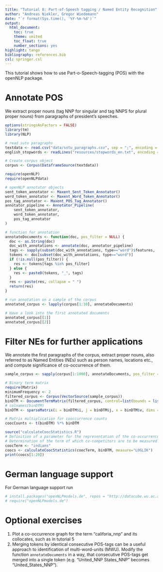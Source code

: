 ```yaml
---
title: "Tutorial 8: Part-of-Speech tagging / Named Entity Recognition"
author: "Andreas Niekler, Gregor Wiedemann"
date: "`r format(Sys.time(), '%Y-%m-%d')`"
output: 
  html_document:
    toc: true
    theme: united
    toc_float: true
    number_sections: yes
highlight: tango
bibliography: references.bib
csl: springer.csl
---
```


This tutorial shows how to use Part-o-Speech-tagging (POS) with the openNLP package.

# Annotate POS

We extract proper nouns (tag NNP for singular and tag NNPS for plural proper nouns) from paragraphs of president's speeches.

```r
options(stringsAsFactors = FALSE)
library(tm)
library(NLP)

# read suto paragraphs
textdata <- read.csv("data/sotu_paragraphs.csv", sep = ";", encoding = "UTF-8")
english_stopwords <- readLines("resources/stopwords_en.txt", encoding = "UTF-8")

# Create corpus object
corpus <- Corpus(DataframeSource(textdata))

require(openNLP)
require(openNLPdata)

# openNLP annotator objects
sent_token_annotator <- Maxent_Sent_Token_Annotator()
word_token_annotator <- Maxent_Word_Token_Annotator()
pos_tag_annotator <- Maxent_POS_Tag_Annotator()
annotator_pipeline <- Annotator_Pipeline(
    sent_token_annotator,
    word_token_annotator,
    pos_tag_annotator
)

# function for annotation
annotateDocuments <- function(doc, pos_filter = NULL) {
  doc <- as.String(doc)
  doc_with_annotations <- annotate(doc, annotator_pipeline)
  tags <- sapply(subset(doc_with_annotations, type=="word")$features, `[[`, "POS")
  tokens <- doc[subset(doc_with_annotations, type=="word")]
  if (!is.null(pos_filter)) {
    res <- tokens[tags %in% pos_filter]
  } else {
    res <- paste0(tokens, "_", tags)
  }
  res <- paste(res, collapse = " ")
  return(res)
}

# run annotation on a sample of the corpus
annotated_corpus <- lapply(corpus[1:10], annotateDocuments)

# Have a look into the first annotated documents
annotated_corpus[[1]]
annotated_corpus[[2]]
```

# Filter NEs for further applications

We annotate the first paragraphs of the corpus, extract proper nouns, also referred to as Named Entities (NEs) such as person names, locations etc., and compute significance of co-occurrence of them.

```r
sample_corpus <- sapply(corpus[1:1000], annotateDocuments, pos_filter = c("NNP", "NNPS"))

# Binary term matrix
require(Matrix)
minimumFrequency <- 2
filtered_corpus <- Corpus(VectorSource(sample_corpus))
binDTM <- DocumentTermMatrix(filtered_corpus, control=list(bounds = list(global=c(minimumFrequency, Inf)), weighting = weightBin))
# colnames(binDTM)
binDTM <- sparseMatrix(i = binDTM$i, j = binDTM$j, x = binDTM$v, dims = c(binDTM$nrow, binDTM$ncol), dimnames = dimnames(binDTM))

# Matrix multiplication for cooccurrence counts
coocCounts <- t(binDTM) %*% binDTM

source("calculateCoocStatistics.R")
# Definition of a parameter for the representation of the co-occurrences of a concept
# Determination of the term of which co-competitors are to be measured.
coocTerm <- "indians"
coocs <- calculateCoocStatistics(coocTerm, binDTM, measure="LOGLIK")
print(coocs[1:20])
```


# German language support

For German language support run

```r
# install.packages("openNLPmodels.de", repos = "http://datacube.wu.ac.at")
# require("openNLPmodels.de")
```

# Optional exercises

1. Plot a co-occurrence graph for the term "califoria_nnp" and its collocates, such as in tutorial 5
2. Merging tokens by identical consecutive POS-tags can be a useful approach to identification of multi-word-units (MWU). Modify the function `annotateDocuments` in a way, that consecutive POS-tags get merged into a single token (e.g. "United_NNP States_NNP" becomes "United_States_NNP"). 

